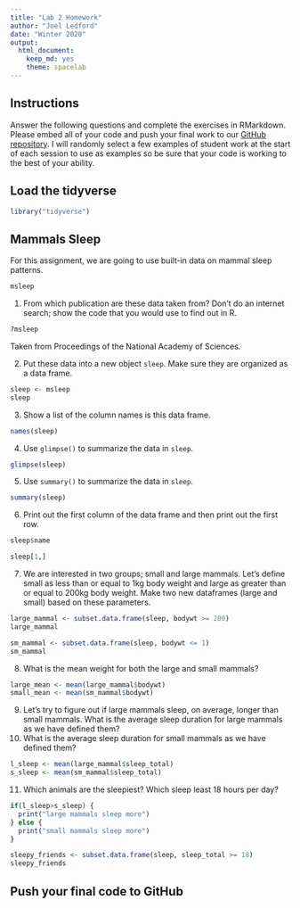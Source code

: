 ```yaml
---
title: "Lab 2 Homework"
author: "Joel Ledford"
date: "Winter 2020"
output:
  html_document: 
    keep_md: yes
    theme: spacelab
---
```


## Instructions
Answer the following questions and complete the exercises in RMarkdown. Please embed all of your code and push your final work to our [GitHub repository](https://github.com/FRS417-DataScienceBiologists). I will randomly select a few examples of student work at the start of each session to use as examples so be sure that your code is working to the best of your ability.

## Load the tidyverse

```r
library("tidyverse")
```

## Mammals Sleep
For this assignment, we are going to use built-in data on mammal sleep patterns.  
```r
msleep
```

1. From which publication are these data taken from? Don't do an internet search; show the code that you would use to find out in R.
```r
?msleep
```
Taken from Proceedings of the National Academy of Sciences.

2. Put these data into a new object `sleep`. Make sure they are organized as a data frame.  
```r
sleep <- msleep
sleep
```


3. Show a list of the column names is this data frame.
```r
names(sleep)
```


4. Use `glimpse()` to summarize the data in `sleep`.
```r
glimpse(sleep)
```


5. Use `summary()` to summarize the data in `sleep`.
```r
summary(sleep)
```


6. Print out the first column of the data frame and then print out the first row.
```r
sleep$name
```
```r
sleep[1,]
```


7. We are interested in two groups; small and large mammals. Let's define small as less than or equal to 1kg body weight and large as greater than or equal to 200kg body weight. Make two new dataframes (large and small) based on these parameters.  
```r
large_mammal <- subset.data.frame(sleep, bodywt >= 200)
large_mammal
```
```r
sm_mammal <- subset.data.frame(sleep, bodywt <= 1)
sm_mammal
```

8. What is the mean weight for both the large and small mammals?
```r
large_mean <- mean(large_mammal$bodywt)
small_mean <- mean(sm_mammal$bodywt)
```


9. Let's try to figure out if large mammals sleep, on average, longer than small mammals. What is the average sleep duration for large mammals as we have defined them?
10. What is the average sleep duration for small mammals as we have defined them?
```r
l_sleep <- mean(large_mammal$sleep_total)
s_sleep <- mean(sm_mammal$sleep_total)
```

11. Which animals are the sleepiest? Which sleep least 18 hours per day?  
```r
if(l_sleep>s_sleep) {  
  print("large mammals sleep more") 
} else {
  print("small mammals sleep more") 
}

sleepy_friends <- subset.data.frame(sleep, sleep_total >= 18)
sleepy_friends
```


## Push your final code to GitHub